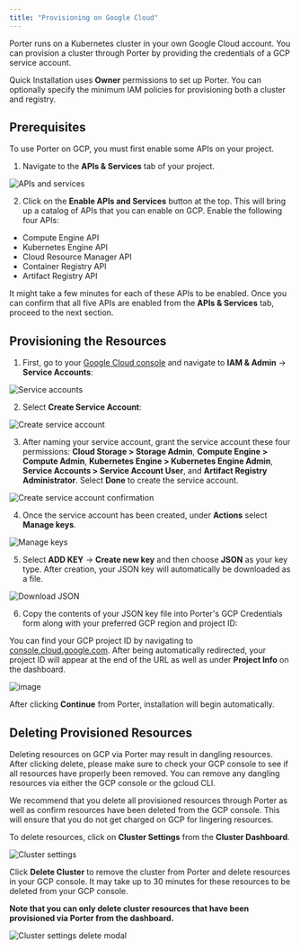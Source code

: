 ```yaml
---
title: "Provisioning on Google Cloud"
---
```


Porter runs on a Kubernetes cluster in your own Google Cloud account. You can provision a cluster through Porter by providing the credentials of a GCP service account.

<Info>Quick Installation uses **Owner** permissions to set up Porter. You can optionally specify the minimum IAM policies for provisioning both a cluster and registry.</Info>

## Prerequisites[](#prerequisites "Direct link to heading")

To use Porter on GCP, you must first enable some APIs on your project.

1. Navigate to the **APIs & Services** tab of your project.

![APIs and services](https://imagedelivery.net/l4LYM_vOYKe7O1NCT_Nc_g/75c924c8-88d4-40a7-5a35-5e29261f4d00/large "Screen Shot 2021-05-06 at 6.23.07 PM.png")

2. Click on the **Enable APIs and Services** button at the top. This will bring up a catalog of APIs that you can enable on GCP. Enable the following four APIs:
* Compute Engine API
* Kubernetes Engine API
* Cloud Resource Manager API
* Container Registry API
* Artifact Registry API

It might take a few minutes for each of these APIs to be enabled. Once you can confirm that all five APIs are enabled from the **APIs & Services** tab, proceed to the next section.

## Provisioning the Resources[](#provisioning-the-resources "Direct link to heading")

1. First, go to your [Google Cloud console](https://console.cloud.google.com/) and navigate to **IAM & Admin** \-> **Service Accounts**:

![Service accounts](https://imagedelivery.net/l4LYM_vOYKe7O1NCT_Nc_g/c7dbb5ea-64ff-4ac5-4b97-6b4ff403cb00/large "Screen Shot 2021-04-15 at 6.41.26 PM.png")

  
2. Select **Create Service Account**:

![Create service account](https://imagedelivery.net/l4LYM_vOYKe7O1NCT_Nc_g/a625aa4d-08d9-4a47-885a-d470fd1a3100/large "Screen Shot 2021-04-15 at 6.45.42 PM.png")

  
3. After naming your service account, grant the service account these four permissions: **Cloud Storage > Storage Admin**, **Compute Engine > Compute Admin**, **Kubernetes Engine > Kubernetes Engine Admin**, **Service Accounts > Service Account User**, and **Artifact Registry Administrator**. Select **Done** to create the service account.

![Create service account confirmation](https://imagedelivery.net/l4LYM_vOYKe7O1NCT_Nc_g/497483cc-c2cc-4e53-3535-bea44f81e700/large "Screen Shot 2021-01-28 at 4.34.21 PM.png")

  
4. Once the service account has been created, under **Actions** select **Manage keys**.

![Manage keys](https://imagedelivery.net/l4LYM_vOYKe7O1NCT_Nc_g/7ed41d02-b6dd-40cf-b2aa-bdbb23155900/large "Screen Shot 2021-04-15 at 6.51.25 PM.png")

  
5. Select **ADD KEY** \-> **Create new key** and then choose **JSON** as your key type. After creation, your JSON key will automatically be downloaded as a file.

![Download JSON](https://imagedelivery.net/l4LYM_vOYKe7O1NCT_Nc_g/9e17f17a-9d9e-4bdc-5978-55275f3d9a00/large "Screen Shot 2021-04-15 at 6.56.30 PM.png")

  
6. Copy the contents of your JSON key file into Porter's GCP Credentials form along with your preferred GCP region and project ID:

<Info>You can find your GCP project ID by navigating to [console.cloud.google.com](https://console.cloud.google.com). After being automatically redirected, your project ID will appear at the end of the URL as well as under **Project Info** on the dashboard.</Info>

![image](https://imagedelivery.net/l4LYM_vOYKe7O1NCT_Nc_g/8ffc379d-e726-4129-a542-111975731300/large)

After clicking **Continue** from Porter, installation will begin automatically.

## Deleting Provisioned Resources[](#deleting-provisioned-resources "Direct link to heading")

<Warning>Deleting resources on GCP via Porter may result in dangling resources. After clicking delete, please make sure to check your GCP console to see if all resources have properly been removed. You can remove any dangling resources via either the GCP console or the gcloud CLI.</Warning>

We recommend that you delete all provisioned resources through Porter as well as confirm resources have been deleted from the GCP console. This will ensure that you do not get charged on GCP for lingering resources.

To delete resources, click on **Cluster Settings** from the **Cluster Dashboard**.

![Cluster settings](https://imagedelivery.net/l4LYM_vOYKe7O1NCT_Nc_g/2c71940a-a86b-46de-b32d-2788ecbc9800/large "Screen Shot 2021-01-09 at 2.59.49 PM.png")

Click **Delete Cluster** to remove the cluster from Porter and delete resources in your GCP console. It may take up to 30 minutes for these resources to be deleted from your GCP console.

**Note that you can only delete cluster resources that have been provisioned via Porter from the dashboard.**

![Cluster settings delete modal](https://imagedelivery.net/l4LYM_vOYKe7O1NCT_Nc_g/d65c7b50-fae0-4c77-1d5a-583d827cbd00/large "Screen Shot 2021-01-09 at 3.02.07 PM.png")